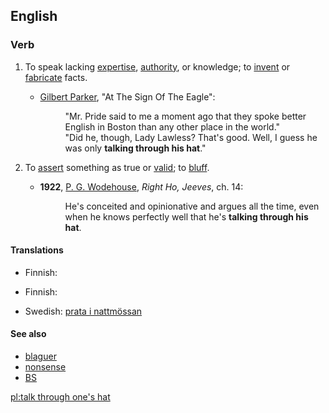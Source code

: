 ==English==

===Verb===
{{infl|en|verb|head=[[to]] [[talk]] [[through]] [[one]][['s]] [[hat]]}}

# {{idiom}} To speak lacking [[expertise]], [[authority]], or knowledge; to [[invent]] or [[fabricate]] facts.
#*{{circa|1900}} [[w:Gilbert Parker|Gilbert Parker]], "At The Sign Of The Eagle":
#*:"Mr. Pride said to me a moment ago that they spoke better English in Boston than any other place in the world."
#*:"Did he, though, Lady Lawless? That's good. Well, I guess he was only '''talking through his hat'''."
# {{idiom}} To [[assert]] something as true or [[valid]]; to [[bluff]].
#*'''1922''', [[w:P._G._Wodehouse|P. G. Wodehouse]], ''Right Ho, Jeeves'', ch. 14:
#*:He's conceited and opinionative and argues all the time, even when he knows perfectly well that he's '''talking through his hat'''.

====Translations====
{{trans-top|to speak lacking knowledge}}
* Finnish: {{t|fi|puhua läpiä päähänsä}}
{{trans-mid}}
{{trans-bottom}}

{{trans-top|to bluff}}
* Finnish: {{t|fi|puhua vastoin parempaa tietoaan}}
{{trans-mid}}
{{trans-bottom}}

{{checktrans-top}}
* Swedish: [[prata i nattmössan]]
{{trans-bottom}}

====See also====
* [[blaguer]]
* [[nonsense]]
* [[BS]]

[[pl:talk through one's hat]]